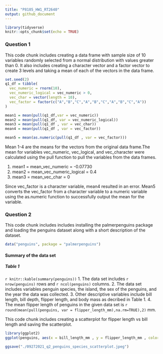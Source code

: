 ```yaml
---
title: "P8105_HW1_RT2640"
output: github_document
---
```


```r
library(tidyverse)
knitr::opts_chunk$set(echo = TRUE)
```

### Question 1
This code chunk includes creating a data frame with sample size of 10 variables randomly selected from a normal distribution with values greater than 0. It also includes creating a character vector and a factor vector to create 3 levels and taking a mean of each of the vectors in the data frame.

```r
set.seed(2)
q1_df = tibble(
  vec_numeric = rnorm(10),
  vec_numeric_logical = vec_numeric > 0,
  vec_char = vector(length = 10),
  vec_factor = factor(c("A","B","C","A","B","C","A","B","C","A"))
)
```

```r

mean1 = mean(pull(q1_df,var = vec_numeric))
mean2 = mean(pull(q1_df, var = vec_numeric_logical))
mean3 = mean(pull(q1_df , var = vec_char))
mean4 = mean(pull(q1_df , var = vec_factor))

mean5 = mean(as.numeric(pull(q1_df , var = vec_factor)))
```

Mean 1-4 are the means for the vectors from the original data frame.The mean for variables vec_numeric, vec_logical, and vec_character were calculated using the pull function to pull the variables from the data frames.

1. mean1 = mean_vec_numeric = -0.07730
2. mean2 = mean_vec_numeric_logical = 0.4
3. mean3 = mean_vec_char = 0

Since vec_factor is a character variable, mean4 resulted in an error. Mean5 converts the vec_factor from a character variable to a numeric variable using the as.numeric function to successfully output the mean for the variable.

### Question 2 
This code chunk includes includes installing the palmerpenguins package and loading the penguins dataset along with a short description of the dataset.

```r

data("penguins", package = "palmerpenguins")

```

#### Summary of the data set 
##### Table 1

`r knitr::kable(summary(penguins))`
1. The data set includes `r nrow(penguins)` rows and `r ncol(penguins)` columns. 
2. The data set includes variables penguin species, the island, the sex of the penguins, and the year the data was collected.
3. Other descriptive variables include bill length, bill depth, flipper length, and body mass as decribed in Table 1.
4. The mean flipper length of penguins in the given data set is `r round(mean(pull(penguins, var = flipper_length_mm),na.rm=TRUE),2)` mm.

This code chunk includes creating a scatterplot for flipper length vs bill length and saving the scatterplot.


```r

library(ggplot2)
ggplot(penguins, aes(x = bill_length_mm , y = flipper_length_mm , color = species)) + geom_point()

ggsave("./09272021_q2_penguins_species_scatterplot.jpeg")
```


